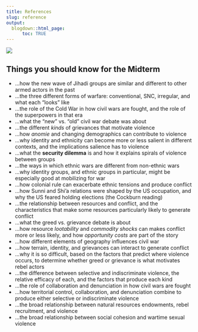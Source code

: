 ```yaml
---
title: References
slug: reference
output:
  blogdown::html_page:
      toc: TRUE
---
```



![](/media/mafalda.gif)


## Things you should know for the Midterm


- ...how the new wave of Jihadi groups are similar and different to other armed actors in the past
- ...the three different forms of warfare: conventional, SNC, irregular, and what each "looks" like
- ...the role of the Cold War in how civil wars are fought, and the role of the superpowers in that era
- ...what the "new" vs. "old" civil war debate was about
- ...the different *kinds* of grievances that motivate violence
- ...how *anomie* and changing demographics can contribute to violence
- ...why identity and ethnicity can become more or less salient in different contexts, and the implications salience has to violence
- ...what the **security dilemma** is and how it explains spirals of violence between groups
- ...the ways in which ethnic wars are different from non-ethnic wars
- ...why identity groups, and ethnic groups in particular, might be especially good at mobilizing for war
- ...how colonial rule can exacerbate ethnic tensions and produce conflict
- ...how Sunni and Shi'a relations were shaped by the US occupation, and why the US feared holding elections (the Cockburn reading)
- ...the relationship between resources and conflict, and the characteristics that make some resources particularly likely to generate conflict
- ...what the greed vs. grievance debate is about
- ...how resource *lootability* and *commodity shocks* can makes conflict more or less likely, and how *opportunity costs* are part of the story
- ...how different elements of geography influences civil war
- ...how terrain, identity, and grievances can interact to generate conflict
- ...why it is so difficult, based on the factors that predict where violence occurs, to determine whether greed or grievance is what motivates rebel actors
- ...the difference between selective and indiscriminate violence, the relative efficacy of each, and the factors that produce each kind
- ...the role of collaboration and denunciation in how civil wars are fought
- ...how territorial control, collaboration, and denunciation combine to produce either selective or indiscriminate violence
<!-- - ...the dilemmas rebels face in recruiting new members, and the strategies they pursue to recruit -->
- ...the broad relationship between natural resources endowments, rebel recruitment, and violence
- ...the broad relationship between social cohesion and wartime sexual violence


<!-- ## Things you should know for the Final -->


<!-- - ...the relevant characteristics of insurgency, how insurgents fight -->
<!-- - ...the different approaches to counterinsurgency -->
<!-- - ...what the USAF counterinsurgency manual recommends concerning the use of force, the importance of legitimacy, the key paradoxes of counterinsurgency, why sharing of risk with civilians is important -->
<!-- - ...why a counterinsurgents aims in wartime are often at odds -->
<!-- - ...why states might be at a disadvantage when it comes to the backlash from civilian casualties -->
<!-- - ...the tradeoffs involved with maintaining high standards of troop quality, the tools the military has to expand its troop supply -->
<!-- - ...what "hearts and minds" approaches are and how insurgents adapt to these approaches -->
<!-- - ...the major puzzle in the literature concerning decapitation -->
<!-- - ...what Siegel argues the effects of repression will depend on -->
<!-- - ...how domestic audiences can shape (and distort) how states fight insurgencies -->
<!-- - ...what pro-government militias are, the trade-offs states face in relying on them, and the difference between informal and semi-formal militias -->
<!-- - ...roughly, what the Strategic Hamlet Program was during the Vietnam War -->
<!-- - ...from the homework, what the most common cause of death was for US soldiers in Iraq/Afghanistan -->
<!-- - ...how drone attacks changed over the course of the war in Afghanistan and the consequences of that change (according to the NYT podcast we listened to) -->
<!-- - ...how land access, land conflicts, and land inequality figure into the Colombian conflict -->
<!-- - ...roughy speaking, the broad origins of the guerrillas and paramilitaries in Colombia -->
<!-- - ...the role of the coca trade in the Colombian conflict -->
<!-- - ...the broad categories of displacement, and broad patterns of displacement in the world (e.g., which form is most common) -->
<!-- - ...why return is so difficult for the displaced -->
<!-- - ...the distinction Steele draws between strategic and "by-product" displacement, and her argument as to why rebels displace -->
<!-- - ...the three displacement strategies according to Lichtenheld, and why combatants use each strategy -->
<!-- - ...how forced relocation can serve a "signaling" purpose in war -->
<!-- - ...how displacement can be motivated by wartime opportunism -->
<!-- - ...what rebel ideology is, what functions it serves, how it shapes violence, why groups develop ideologies, and the major wartime ideologies in the civil war literature -->
<!-- - ...what the "cause" versus "instrumental" debate is with respect to ideology in war -->
<!-- - ...how the "cause" versus "instrumental" debate plays out in the Buffalo shooter's manifesto (class discussion) -->
<!-- - ...broady speaking, the Shining Path's ideology and why it was (sometimes) mismatched for Peruvian society -->
<!-- - ...what civilian support for SP looked like -->
<!-- - ...why civilians sometimes formed rondas campesinas in Peru -->
<!-- - ...how La Serna describes SP attempts to win over the two towns in his book, why things go well in one place (but not the other) -->
<!-- - ...how Benford's Law is used in fraud detection (homework) -->
<!-- - ...the countries that constitute the Northern Triangle and why there is so much interest in this subregion -->
<!-- - ...the three factors in Yashar's book that explain high levels of violence in Central America; how Yashar applies these three factors in Guatemala and Nicaragua -->
<!-- - ...the origin, destination, and general route(s) drugs move through in the Americas; also how these routes have changed over time -->
<!-- - ...the problem with the quality of data that we have on drug routes -->
<!-- - ...how to compare and contrast the quality of the state (esp. the police, courts, prisons) in Guatemala and Nicaragua; how civilians respond to weak police capacity -->
<!-- - ...how the legacies of civil wars in Guatemala and Nicaragua led the country on different paths when it comes to crime and violence -->
<!-- - ...what the cost of war implies about the incentive for both sides to reach a peaceful agreement -->
<!-- - ...what commitment and information problems are relevant in conflict resolution and how agreements are typically designed to reduce these problems -->
<!-- - ...the trade-off in who to include in the negotiating table and the debate over whether to encourage the public to participate in peace processes versus simply relying on elite bargains -->
<!-- - ...the policy provisions typically included in peace agreements, and the general debate/trade-offs involved in those provisions -->
<!-- - ...Axelrod and Atran's claims about Sacred Values, their role in negotiations, and their recommendations for negotiators working on these issues -->
<!-- - ...the general story of the peace process in Colombia, the referendum, how it became politicized, why Matanock and Garcia argue that it failed, and what they recommend based on that experience -->
